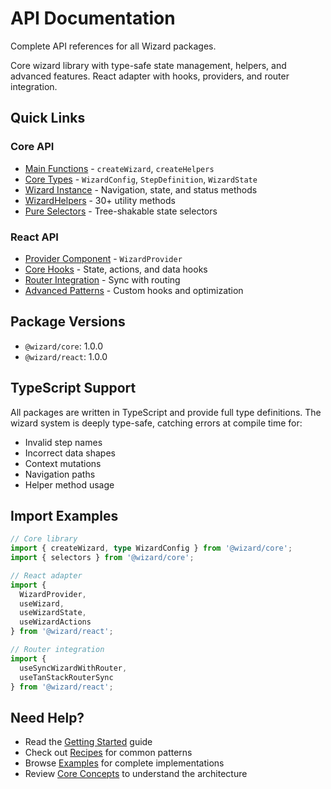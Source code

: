 # API Documentation

Complete API references for all Wizard packages.


<Cards>
  <Card title="@wizard/core" href="/api/core">
    Core wizard library with type-safe state management, helpers, and advanced features.
  </Card>
  <Card title="@wizard/react" href="/api/react">
    React adapter with hooks, providers, and router integration.
  </Card>
</Cards>

## Quick Links

### Core API
- [Main Functions](/api/core#main-functions) - `createWizard`, `createHelpers`
- [Core Types](/api/core#core-types) - `WizardConfig`, `StepDefinition`, `WizardState`
- [Wizard Instance](/api/core#wizard-instance-api) - Navigation, state, and status methods
- [WizardHelpers](/api/core#wizardhelpers-api) - 30+ utility methods
- [Pure Selectors](/api/core#pure-selectors) - Tree-shakable state selectors

### React API
- [Provider Component](/api/react#provider-component) - `WizardProvider`
- [Core Hooks](/api/react#core-hooks) - State, actions, and data hooks
- [Router Integration](/api/react#router-integration-hooks) - Sync with routing
- [Advanced Patterns](/api/react#advanced-patterns) - Custom hooks and optimization

## Package Versions

- `@wizard/core`: 1.0.0
- `@wizard/react`: 1.0.0

## TypeScript Support

All packages are written in TypeScript and provide full type definitions. The wizard system is deeply type-safe, catching errors at compile time for:

- Invalid step names
- Incorrect data shapes
- Context mutations
- Navigation paths
- Helper method usage

## Import Examples

```typescript
// Core library
import { createWizard, type WizardConfig } from '@wizard/core';
import { selectors } from '@wizard/core';

// React adapter
import {
  WizardProvider,
  useWizard,
  useWizardState,
  useWizardActions
} from '@wizard/react';

// Router integration
import {
  useSyncWizardWithRouter,
  useTanStackRouterSync
} from '@wizard/react';
```

## Need Help?

- Read the [Getting Started](/getting-started) guide
- Check out [Recipes](/recipes) for common patterns
- Browse [Examples](/examples) for complete implementations
- Review [Core Concepts](/concepts) to understand the architecture